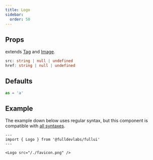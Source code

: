 ```yaml
---
title: Logo
sidebar: 
  order: 50
---
```


## Props
extends [Tag](/components/tag) and [Image](/components/image).
```ts
src: string | null | undefined
href: string | null | undefined
```

## Defaults
```ts
as = 'a'
```

## Example
The example down below uses regular syntax, but this component is compatible with [all syntaxes](/guides/components#syntax).

```astro live
---
import { Logo } from '@fulldevlabs/fullui'
---

<Logo src="/./favicon.png" />
```
